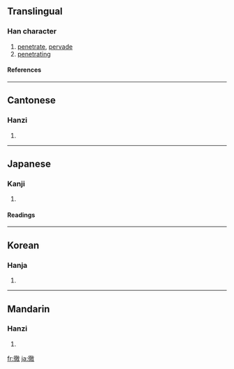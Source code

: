{{see|彻}}

==Translingual==
===Han character===
{{Han char|rn=60|rad=彳|as=12|sn=15|four=2824<sub>0</sub>|canj=竹人卜月大 (HOYBK)}}
# [[penetrate]], [[pervade]]
# [[penetrating]]
====References====
{{Han ref|kx=0371.100|dkj=10245|dj=0698.060|hdz=20844.070|uh=5FB9|ud=24505|bh=B9FD|bd=47613}}
----
==Cantonese==
===Hanzi===
{{yue-hanzi|jyut=|y=chit3}}
# {{defn|Cantonese}}
----
==Japanese==
===Kanji===
{{ja-kanji|grade=c|rs=彳12}}
# {{defn|Japanese}} 
====Readings====
{{ja-readings|on=[[てつ]] (tetsu)|kun=[[とおる]] (tooru)}}
----
==Korean==
===Hanja===
{{ko-hanja|hangeul=철|eumhun=|rv=cheol|mr=ch'ŏl|y=chel}}
# {{defn|Korean}}
----
==Mandarin==
===Hanzi===
{{cmn-hanzi|sim=彻|pin=[[chè]] ([[che4]])|wg=ch'e<sup>4</sup>}}
# {{defn|Mandarin}}

[[fr:徹]]
[[ja:徹]]